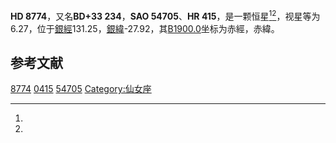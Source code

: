 {{Starbox begin
| name = HD 8774
}}
{{Starbox observe
| epoch = [[J2000.0|J2000.0]]
| constell = {{星座名待查}}<ref name=SIMBAD>{{cite web
 | url=http://simbad.u-strasbg.fr/simbad/sim-id?Ident=HR+415
 | title =Pulsating variable Star
 | publisher=Centre de Données astronomiques de Strasbourg
 | work=SIMBAD
 | accessdate=2012-07-13}}</ref><ref name=DATA>{{cite web
 | url=http://vizier.u-strasbg.fr/viz-bin/VizieR-5?-out.add=.&-source=5050&-corr=PK=HR&-out.max=9999&HR=415
 | title=VizieR Detailed Page
 | accessdate=2012-07-13
 | archive-date=2016-03-05
 | archive-url=https://web.archive.org/web/20160305032254/http://vizier.u-strasbg.fr/viz-bin/VizieR-5?-out.add=.&-source=5050&-corr=PK=HR&-out.max=9999&HR=415
 | dead-url=no
 }}</ref>
| 星官 = 
| ra = {{RA|1|27|6.2}}<ref name=SIMBAD /><ref name=DATA />
| dec = {{DEC|+34|22|39}}<ref name=SIMBAD /><ref name=DATA />
| appmag_v = 6.27<ref name=SIMBAD /><ref name=DATA />
}}
{{Starbox character
| class = F7IVb vs<ref name=SIMBAD /><ref name=DATA />
| b-v = 0.46<ref name=SIMBAD /><ref name=DATA />
| u-b = 0.02<ref name=SIMBAD /><ref name=DATA />
| r-i = <ref name=SIMBAD /><ref name=DATA />
| variable = 
}}
{{Starbox astrometry
| radial_v = 0.02
| prop_mo_ra = 15
| parallax = 
| p_error = 
}}
{{Starbox catalog
| names =BD+33 234，[[SAO星表|SAO]] 54705，[[HD星表|HD]] 8774，[[HR星表|HR]] 415}}
{{Starbox reference |Simbad=HR+415}}
{{Starbox end}}

'''HD 8774'''，又名'''BD+33 234'''，'''SAO 54705'''、'''HR 415'''，是一颗恒星<ref name=SIMBAD /><ref name=DATA />，视星等为6.27，位于[[銀道座標系|銀經]]131.25，[[銀道座標系|銀緯]]-27.92，其[[B1900.0|B1900.0]]坐标为赤經{{RA|1|21|25.1}}，赤緯{{DEC|+33|-27.92|29}}。

== 参考文献 ==
{{reflist}}

{{star-stub}}

[[Category:HD和HDE天體|8774]]
[[Category:HR天體|0415]]
[[Category:SAO天體|54705]]
[[Category:仙女座|Category:仙女座]]